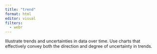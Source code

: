 ```yaml
---
title: "trend"
format: html
editor: visual
filters:
  - webr
---
```


Illustrate trends and uncertainties in data over time. Use charts that effectively convey both the direction and degree of uncertainty in trends.